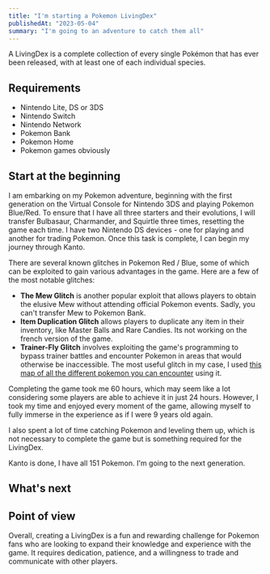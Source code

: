 ```yaml
---
title: "I'm starting a Pokemon LivingDex"
publishedAt: "2023-05-04"
summary: "I'm going to an adventure to catch them all"
---
```


<Inner>
A LivingDex is a complete collection of every single Pokémon that has ever been released, with at least one of each individual species.

## Requirements

- Nintendo Lite, DS or 3DS
- Nintendo Switch
- Nintendo Network
- Pokemon Bank
- Pokemon Home
- Pokemon games obviously

## Start at the beginning

I am embarking on my Pokemon adventure, beginning with the first generation on the Virtual Console for Nintendo 3DS and playing Pokemon Blue/Red. To ensure that I have all three starters and their evolutions, I will transfer Bulbasaur, Charmander, and Squirtle three times, resetting the game each time. I have two Nintendo DS devices - one for playing and another for trading Pokemon. Once this task is complete, I can begin my journey through Kanto.

There are several known glitches in Pokemon Red / Blue, some of which can be exploited to gain various advantages in the game. Here are a few of the most notable glitches:

- **The Mew Glitch** is another popular exploit that allows players to obtain the elusive Mew without attending official Pokemon events. Sadly, you can't transfer Mew to Pokemon Bank.
- **Item Duplication Glitch** allows players to duplicate any item in their inventory, like Master Balls and Rare Candies. Its not working on the french version of the game.
- **Trainer-Fly Glitch** involves exploiting the game's programming to bypass trainer battles and encounter Pokemon in areas that would otherwise be inaccessible. The most useful glitch in my case, I used [this map of all the different pokemon you can encounter](http://puu.sh/257S) using it.

Completing the game took me 60 hours, which may seem like a lot considering some players are able to achieve it in just 24 hours. However, I took my time and enjoyed every moment of the game, allowing myself to fully immerse in the experience as if I were 9 years old again.

I also spent a lot of time catching Pokemon and leveling them up, which is not necessary to complete the game but is something required for the LivingDex.

Kanto is done, I have all 151 Pokemon. I'm going to the next generation.

## What's next

## Point of view

Overall, creating a LivingDex is a fun and rewarding challenge for Pokemon fans who are looking to expand their knowledge and experience with the game. It requires dedication, patience, and a willingness to trade and communicate with other players.

</Inner>
